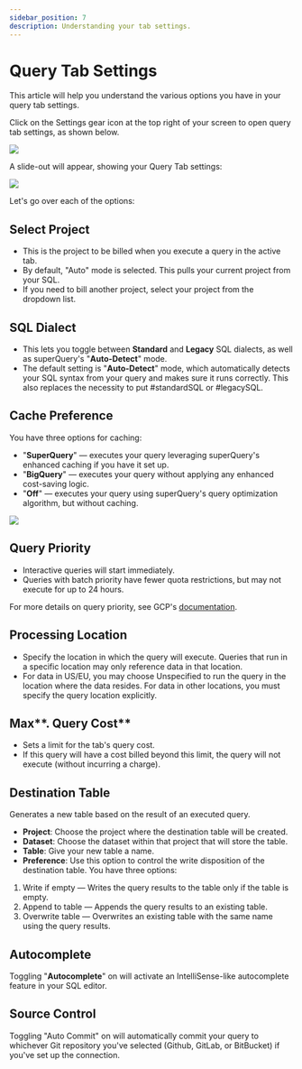```yaml
---
sidebar_position: 7
description: Understanding your tab settings.
---
```


# Query Tab Settings

This article will help you understand the various options you have in your query tab settings.

Click on the Settings gear icon at the top right of your screen to open query tab settings, as shown below.

![](../../../static/img/superquery/image-19.png)

A slide-out will appear, showing your Query Tab settings:

![](../../../static/img/superquery/image-20.png)

Let's go over each of the options:

## Select Project

- This is the project to be billed when you execute a query in the active tab.
- By default, "Auto" mode is selected. This pulls your current project from your SQL.
- If you need to bill another project, select your project from the dropdown list.

## SQL Dialect

- This lets you toggle between **Standard** and **Legacy** SQL dialects, as well as superQuery's "**Auto-Detect**" mode.
- The default setting is "**Auto-Detect**" mode, which automatically detects your SQL syntax from your query and makes sure it runs correctly. This also replaces the necessity to put #standardSQL or #legacySQL.

## Cache Preference

You have three options for caching:

- "**SuperQuery**" &mdash; executes your query leveraging superQuery's enhanced caching if you have it set up.
- "**BigQuery**" &mdash; executes your query without applying any enhanced cost-saving logic.
- "**Off**" &mdash; executes your query using superQuery's query optimization algorithm, but without caching.

<!-- markdownlint-disable-next-line -->

[![](https://downloads.intercomcdn.com/i/o/130019029/eaac9cf1706138996e0c05c5/image.png)](https://downloads.intercomcdn.com/i/o/130019029/eaac9cf1706138996e0c05c5/image.png)

## Query Priority

- Interactive queries will start immediately.
- Queries with batch priority have fewer quota restrictions, but may not execute for up to 24 hours.

For more details on query priority, see GCP's [documentation](https://developers.google.com/bigquery/docs/queries#batchqueries).

## Processing Location

- Specify the location in which the query will execute. Queries that run in a specific location may only reference data in that location.
- For data in US/EU, you may choose Unspecified to run the query in the location where the data resides. For data in other locations, you must specify the query location explicitly.

## Max**. Query Cost**

- Sets a limit for the tab's query cost.
- If this query will have a cost billed beyond this limit, the query will not execute (without incurring a charge).

## Destination Table

Generates a new table based on the result of an executed query.

- **Project**: Choose the project where the destination table will be created.
- **Dataset**: Choose the dataset within that project that will store the table.
- **Table**: Give your new table a name.
- **Preference**: Use this option to control the write disposition of the destination table. You have three options:

1. Write if empty &mdash; Writes the query results to the table only if the table is empty.
2. Append to table &mdash; Appends the query results to an existing table.
3. Overwrite table &mdash; Overwrites an existing table with the same name using the query results.

## Autocomplete

Toggling "**Autocomplete**" on will activate an IntelliSense-like autocomplete feature in your SQL editor.

## Source Control

Toggling "Auto Commit" on will automatically commit your query to whichever Git repository you've selected (Github, GitLab, or BitBucket) if you've set up the connection.
